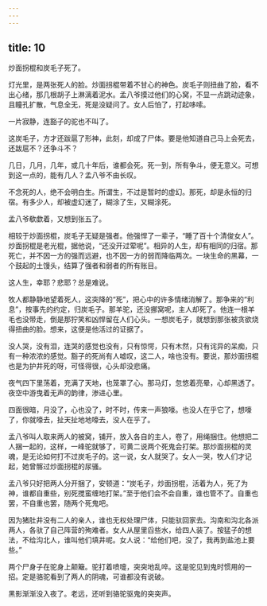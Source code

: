 ```yaml
---
---
---
```

title: 10
---



炒面拐棍和炭毛子死了。

灯光里，是两张死人的脸。炒面拐棍带着不甘心的神色。炭毛子则扭曲了脸，看不出心绪，那几根胡子上淋漓着泥水。孟八爷摸过他们的心窝，不显一点跳动迹象，且瞳孔扩散，气息全无，死是没疑问了。女人后怕了，打起哆嗦。

一片寂静，连豁子的驼也不叫了。

这炭毛子，方才还跋扈了形神，此刻，却成了尸体。要是他知道自己马上会死去，还跋扈不？还争斗不？

几日，几月，几年，或几十年后，谁都会死。死一到，所有争斗，便无意义。可想到这一点的，能有几人？孟八爷不由长叹。

不念死的人，绝不会明白生。所谓生，不过是暂时的虚幻。那死，却是永恒的归宿。有多少人，却被虚幻迷了，糊涂了生，又糊涂死。

孟八爷欷歔着，又想到张五了。

相较于炒面拐棍，炭毛子无疑是强者。他强悍了一辈子，“睡了百十个清俊女人”。炒面拐棍是老光棍，据他说，“还没开过荤呢”。相异的人生，却有相同的归宿。那死亡，并不因一方的强而远避，也不因一方的弱而降临两次。一块生命的黑幕，一个鼓起的土馒头，结算了强者和弱者的所有账目。

这人生，幸耶？悲耶？总是难说。

牧人都静静地望着死人，这突降的“死”，把心中的许多情绪消解了。那争来的“利息”，按事先的约定，归炭毛子。那羊驼，还没挪窝呢，主人却死了。他连一根羊毛也没带走，倒是那狞笑和凶悍留在人们心头。一想炭毛子，就想到那张被贪欲烧得扭曲的脸。想来，这便是他活过的证据了。

没人哭，没有泪，连哭的感觉也没有，只有惊愕，只有木然，只有诧异的呆痴，只有一种浓浓的感觉。豁子的死尚有人嘘叹，这二人，啥也没有。要说，那炒面拐棍也是为护井死的呀，可怪得很，心头却没悲痛。

夜气四下里荡着，充满了天地，也笼罩了心。那马灯，忽悠着亮晕，心却黑透了。夜空中游曳着无声的韵律，渗进心里。

四面很暗，月没了，心也没了，时不时，传来一声狼嚎。也没人在乎它了，想嚎了，你就嚎去，扯天扯地地嚎去，没人在乎了。

孟八爷叫人取来两人的被窝，铺开，放入各自的主人，卷了，用绳捆住。他想把二人捆一起的，这样，一峰驼就够了，可黄二说两个死鬼会打架。那炒面拐棍的灵魂，是无论如何打不过炭毛子的。这一说，女人就哭了。女人一哭，牧人们才记起，她曾髂过炒面拐棍的尿骚。

孟八爷只好把两人分开捆了，安顿道：“炭毛子，炒面拐棍，活着为人，死了为神，谁都自重些，别死搅蛮缠地打架。”至于他们会不会自重，谁也管不了。自重也罢，不自重也罢，随两个死鬼吧。

因为猪肚井没有二人的亲人，谁也无权处理尸体，只能驮回家去。沟南和沟北各派两人，各驮了自己阵营的殉难者。女人从屋里舀些水，给四人装了。按猛子的想法，不给沟北人，谁叫他们填井呢。女人说：“给他们吧，没了，我再到盐池上要些。”

两个尸身子在驼身上颠簸。驼打着喷嚏，突突地乱啐。这是驼见到鬼时惯用的一招。定是骆驼看到了两人的阴魂，可谁都没有说破。

黑影渐渐没入夜了。老远，还听到骆驼驱鬼的突突声。